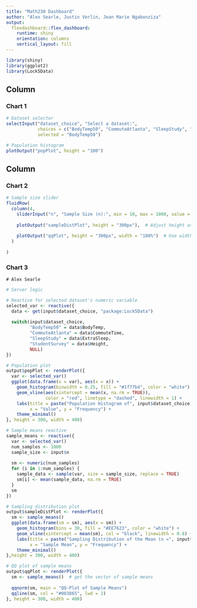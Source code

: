 ```yaml
---
title: "Math230 Dashboard"
author: "Alex Searle, Justin Verlin, Jean Marie Ngabonziza"
output: 
  flexdashboard::flex_dashboard:
    runtime: shiny
    orientation: columns
    vertical_layout: fill
---
```


```r
library(shiny)
library(ggplot2)
library(Lock5Data)

```

Column
-------------------------------------
    
### Chart 1

```r
# Dataset selector
selectInput("dataset_choice", "Select a dataset:",
            choices = c("BodyTemp50", "CommuteAtlanta", "SleepStudy", "StudentSurvey"),
            selected = "BodyTemp50")

# Population histogram
plotOutput("popPlot", height = "100")

```


Column {.tabset}
-------------------------------------
   
### Chart 2

```r
# Sample size slider
fluidRow(
  column(4,
    sliderInput("n", "Sample Size (n):", min = 10, max = 1000, value = 10, step = 20),
    
    plotOutput("sampleDistPlot", height = "300px"),  # Adjust height as needed
    
    plotOutput("qqPlot", height = "300px", width = "100%")  # Use width = "100%" to adapt to parent container
  )
    
)

```


### Chart 3

```{}
# Alex Searle
```


```r
# Server logic

# Reactive for selected dataset's numeric variable
selected_var <- reactive({
  data <- get(input$dataset_choice, "package:Lock5Data")
  
  switch(input$dataset_choice,
         "BodyTemp50" = data$BodyTemp,
         "CommuteAtlanta" = data$CommuteTime,
         "SleepStudy" = data$ExtraSleep,
         "StudentSurvey" = data$Height,
         NULL)
})

# Population plot
output$popPlot <- renderPlot({
  var <- selected_var()
  ggplot(data.frame(x = var), aes(x = x)) +
    geom_histogram(binwidth = 0.25, fill = "#1f77b4", color = "white") +
    geom_vline(aes(xintercept = mean(x, na.rm = TRUE)), 
               color = "red", linetype = "dashed", linewidth = 1) +
    labs(title = paste("Population Histogram of", input$dataset_choice),
         x = "Value", y = "Frequency") +
    theme_minimal()
}, height = 300, width = 400)

# Sample means reactive
sample_means <- reactive({
  var <- selected_var()
  num_samples <- 1000
  sample_size <- input$n
  
  sm <- numeric(num_samples)
  for (i in 1:num_samples) {
    sample_data <- sample(var, size = sample_size, replace = TRUE)
    sm[i] <- mean(sample_data, na.rm = TRUE)
  }
  sm
})

# Sampling distribution plot
output$sampleDistPlot <- renderPlot({
  sm <- sample_means()
  ggplot(data.frame(sm = sm), aes(x = sm)) +
    geom_histogram(bins = 30, fill = "#EE7623", color = "white") +
    geom_vline(xintercept = mean(sm), col = "black", linewidth = 0.8) +
    labs(title = paste("Sampling Distribution of the Mean (n =", input$n, ")"),
         x = "Sample Mean", y = "Frequency") +
    theme_minimal()
},height = 300, width = 400)

# QQ plot of sample means
output$qqPlot <- renderPlot({
  sm <- sample_means()  # get the vector of sample means
  
  qqnorm(sm, main = "QQ-Plot of Sample Means")
  qqline(sm, col = "#003865", lwd = 2)
}, height = 300, width = 400)


```


